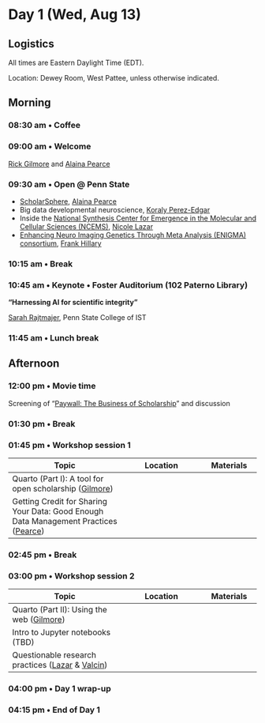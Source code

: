 # Day 1 (Wed, Aug 13)

::: {.callout-note}
## Logistics
All times are Eastern Daylight Time (EDT).

Location: Dewey Room, West Pattee, unless otherwise indicated.
:::

## Morning {- #day_1_am}

### 08:30 am • Coffee {-}

### 09:00 am • Welcome {-}

[Rick Gilmore](people.qmd#rick-gilmore) and [Alaina Pearce](people.qmd#alaina-pearce)

### 09:30 am • Open @ Penn State {- #day_1_plenary_1}

- [ScholarSphere](https://scholarsphere.psu.edu), [Alaina Pearce](people.qmd#alaina-pearce)
- Big data developmental neuroscience, [Koraly Perez-Edgar](people.qmd#koraly-pérez-edgar)
- Inside the [National Synthesis Center for Emergence in the Molecular and Cellular Sciences (NCEMS)](https://ncems.psu.edu), [Nicole Lazar](people.qmd#nicole-lazar)
- [Enhancing Neuro Imaging Genetics Through Meta Analysis (ENIGMA) consortium](https://enigma.ini.usc.edu), [Frank Hillary](people.qmd#frank-hillary)

### 10:15 am • Break  {-}

### 10:45 am • Keynote • Foster Auditorium (102 Paterno Library) {- #day_1_plenary_2}

**"Harnessing AI for scientific integrity"**

[Sarah Rajtmajer](people.qmd#sarah-rajtmajer), Penn State College of IST

### 11:45 am • Lunch break {-}

## Afternoon {- #day_1_pm}

### 12:00 pm • Movie time

Screening of "[Paywall: The Business of Scholarship](https://en.wikipedia.org/wiki/Paywall:_The_Business_of_Scholarship)" and discussion

### 01:30 pm • Break {-}

### 01:45 pm • Workshop session 1 {- #day_1_pm_session_1}

| Topic | Location | Materials |
|--------------|----------|-------|
| Quarto (Part I): A tool for open scholarship ([Gilmore](people.qmd#rick-gilmore)) | | |
| Getting Credit for Sharing Your Data: Good Enough Data Management Practices ([Pearce](people.qmd#alaina-pearce)) | | |

### 02:45 pm • Break {-}

### 03:00 pm • Workshop session 2 {- #day_1_pm_session_2}

| Topic | Location | Materials |
|--------------|----------|-------|
| Quarto (Part II): Using the web ([Gilmore](people.qmd#rick-gilmore)) | | |
| Intro to Jupyter notebooks (TBD) | | |
| Questionable research practices ([Lazar](people.qmd#nicole-lazar) & [Valcin](people.qmd#jennifer-valcin))| | |

### 04:00 pm • Day 1 wrap-up

### 04:15 pm • End of Day 1 {-}
